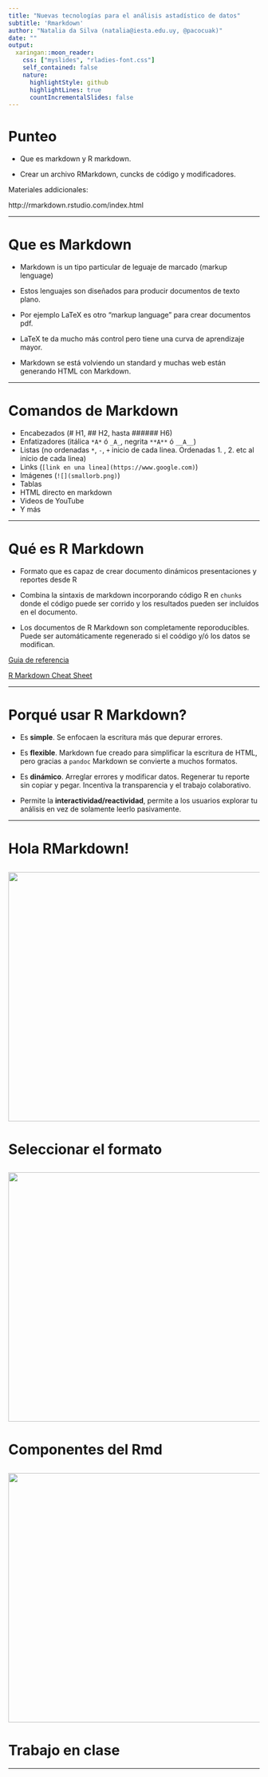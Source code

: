 ```yaml
---
title: "Nuevas tecnologías para el análisis astadístico de datos"
subtitle: 'Rmarkdown'
author: "Natalia da Silva (natalia@iesta.edu.uy, @pacocuak)"
date: ""
output:
  xaringan::moon_reader:
    css: ["myslides", "rladies-font.css"]
    self_contained: false
    nature:
      highlightStyle: github
      highlightLines: true
      countIncrementalSlides: false
---
```



# Punteo

- Que es markdown y R markdown. 

- Crear un archivo RMarkdown, cuncks de código y modificadores.

 Materiales addicionales:

http://rmarkdown.rstudio.com/index.html

---

# Que es Markdown

 - Markdown is un tipo particular de leguaje de marcado (markup lenguage)
- Estos lenguajes son diseñados para producir documentos de texto plano.

- Por ejemplo LaTeX es otro "markup language" para crear documentos pdf. 

- LaTeX te da mucho más control pero tiene una curva de aprendizaje mayor.

- Markdown se está volviendo un standard y muchas web están generando HTML con Markdown.

---

# Comandos de Markdown

- Encabezados (# H1, ## H2, hasta ###### H6)
- Enfatizadores (itálica `*A*` ó `_A_`, negrita `**A**` ó `__A__`)
- Listas (no ordenadas `*`, `-`, `+`  inicio de cada linea. Ordenadas 1. , 2. etc al inicio de cada linea)
- Links (`[link en una linea](https://www.google.com)`)
- Imágenes (`![](smallorb.png)`)
- Tablas
- HTML directo en markdown
- Videos de YouTube
- Y más


---


# Qué es R Markdown

- Formato que es capaz de crear documento dinámicos presentaciones
y reportes desde R

- Combina la sintaxis de markdown incorporando código R en `chunks` donde el código puede ser corrido y los resultados pueden ser incluídos en el documento.

- Los documentos de R Markdown son completamente reporoducibles. Puede ser automáticamente regenerado si el coódigo y/ó los datos se modifican. 

[Guia de referencia](https://www.rstudio.com/wp-content/uploads/2015/03/rmarkdown-reference.pdf)

[R Markdown Cheat Sheet](https://www.rstudio.com/wp-content/uploads/2016/03/rmarkdown-cheatsheet-2.0.pdf)

---


# Porqué usar R Markdown?

- Es **simple**. Se enfocaen la escritura más que depurar errores.

- Es **flexible**. Markdown fue creado para simplificar la escritura de HTML, pero gracias a `pandoc` Markdown se convierte a muchos formatos.

- Es **dinámico**. Arreglar errores y modificar datos. Regenerar tu reporte sin copiar y pegar. Incentiva la transparencia y el trabajo colaborativo.

- Permite la **interactividad/reactividad**, permite a los usuarios explorar tu análisis en vez de solamente leerlo pasivamente.

---

# Hola RMarkdown!

<img src="creatermd.pdf" height="500px" width="660px" />
---


# Seleccionar el formato 

<img src="formatrmd.png" height="500px" width="660px" />
---

# Componentes del Rmd 
<img src="structurermd.pdf" height="500px" width="660px" />
---

# Trabajo en clase

---
